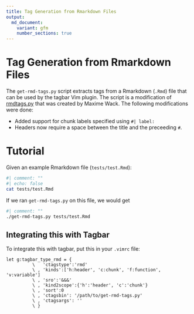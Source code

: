 ```yaml
---
title: Tag Generation from Rmarkdown Files
output:
  md_document:
    variant: gfm
    number_sections: true
---
```


<!-- README.md is generated from README.Rmd. Please edit that file -->

# Tag Generation from Rmarkdown Files

The `get-rmd-tags.py` script extracts tags from a Rmarkdown (`.Rmd`) file that
can be used by the tagbar Vim plugin. The script is a modification of
[rmdtags.py](https://gist.github.com/MaximeWack/cdbdcd373d68d1fe5b3aca22e3dcfe46)
that was created by Maxime Wack. The following modifications were done:

* Added support for chunk labels specified using `#| label:`
* Headers now require a space between the title and the preceeding `#`.

# Tutorial

Given an example Rmarkdown file (`tests/test.Rmd`):

```bash
#| comment: ""
#| echo: false
cat tests/test.Rmd
```

If we ran `get-rmd-tags.py` on this file, we would get

```bash
#| comment: ""
./get-rmd-tags.py tests/test.Rmd
```

## Integrating this with Tagbar

To integrate this with tagbar, put this in your `.vimrc` file:

```
let g:tagbar_type_rmd = {
          \   'ctagstype':'rmd'
          \ , 'kinds':['h:header', 'c:chunk', 'f:function', 'v:variable']
          \ , 'sro':'&&&'
          \ , 'kind2scope':{'h':'header', 'c':'chunk'}
          \ , 'sort':0
          \ , 'ctagsbin': '/path/to/get-rmd-tags.py'
          \ , 'ctagsargs': ''
          \ }
```
